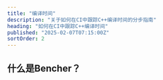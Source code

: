 ```yaml
---
title: "编译时间"
description: "关于如何在CI中跟踪C++编译时间的分步指南"
heading: "如何在CI中跟踪C++编译时间"
published: "2025-02-07T07:15:00Z"
sortOrder: 2
---
```



<Intro
  lang="C++"
/>

## 什么是Bencher？

<BencherIntro />

<Steps
  lang="C++"
  flagUrl="/zh/docs/explanation/adapters/#%EF%B8%8F-build-time"
  adapterUrl="/zh/docs/explanation/adapters/#-json"
/>

<BuildTimeInner>
  <CppBuild />
</BuildTimeInner>

<CallToAction lang={Language.zh} />
